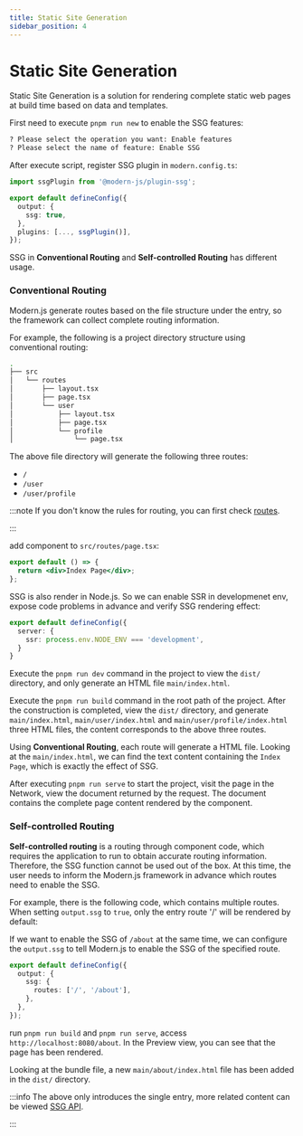```yaml
---
title: Static Site Generation
sidebar_position: 4
---
```

# Static Site Generation

Static Site Generation is a solution for rendering complete static web pages at build time based on data and templates.

First need to execute `pnpm run new` to enable the SSG features:

```bash
? Please select the operation you want: Enable features
? Please select the name of feature: Enable SSG
```

After execute script, register SSG plugin in `modern.config.ts`:

```ts title="modern.config.ts"
import ssgPlugin from '@modern-js/plugin-ssg';

export default defineConfig({
  output: {
    ssg: true,
  },
  plugins: [..., ssgPlugin()],
});
```

SSG in **Conventional Routing** and **Self-controlled Routing** has different usage.

### Conventional Routing

Modern.js generate routes based on the file structure under the entry, so the framework can collect complete routing information.

For example, the following is a project directory structure using conventional routing:

```bash
.
├── src
│   └── routes
│       ├── layout.tsx
│       ├── page.tsx
│       └── user
│           ├── layout.tsx
│           ├── page.tsx
│           └── profile
│               └── page.tsx
```

The above file directory will generate the following three routes:

- `/`
- `/user`
- `/user/profile`

:::note
If you don't know the rules for routing, you can first check [routes](/guides/basic-features/routes).

:::

add component to `src/routes/page.tsx`:

```jsx title="src/routes/page.tsx"
export default () => {
  return <div>Index Page</div>;
};
```

SSG is also render in Node.js. So we can enable SSR in developmenet env, expose code problems in advance and verify SSG rendering effect:

```ts title="modern.config.ts"
export default defineConfig({
  server: {
    ssr: process.env.NODE_ENV === 'development',
  }
}
```

Execute the `pnpm run dev` command in the project to view the `dist/` directory, and only generate an HTML file `main/index.html`.

Execute the `pnpm run build` command in the root path of the project. After the construction is completed, view the `dist/` directory, and generate `main/index.html`, `main/user/index.html` and `main/user/profile/index.html` three HTML files, the content corresponds to the above three routes.

Using **Conventional Routing**, each route will generate a HTML file. Looking at the `main/index.html`, we can find the text content containing the `Index Page`, which is exactly the effect of SSG.

After executing `pnpm run serve` to start the project, visit the page in the Network, view the document returned by the request. The document contains the complete page content rendered by the component.

### Self-controlled Routing

**Self-controlled routing** is a routing through component code, which requires the application to run to obtain accurate routing information. Therefore, the SSG function cannot be used out of the box. At this time, the user needs to inform the Modern.js framework in advance which routes need to enable the SSG.

For example, there is the following code, which contains multiple routes. When setting `output.ssg` to `true`, only the entry route '/' will be rendered by default:


<SelfRouteExample />

If we want to enable the SSG of `/about` at the same time, we can configure the `output.ssg` to tell Modern.js to enable the SSG of the specified route.

```ts title="modern.config.ts"
export default defineConfig({
  output: {
    ssg: {
      routes: ['/', '/about'],
    },
  },
});
```

run `pnpm run build` and `pnpm run serve`, access `http://localhost:8080/about`. In the Preview view, you can see that the page has been rendered.

Looking at the bundle file, a new `main/about/index.html` file has been added in the `dist/` directory.

:::info
The above only introduces the single entry, more related content can be viewed [SSG API](/configure/app/output/ssg).

:::
